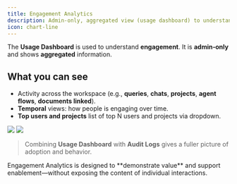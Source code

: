 ```yaml
---
title: Engagement Analytics
description: Admin‑only, aggregated view (usage dashboard) to understand adoption over time.
icon: chart-line
---
```


The **Usage Dashboard** is used to understand **engagement**. It is **admin‑only** and shows **aggregated** information.

## What you can see
- Activity across the workspace (e.g., **queries**, **chats**, **projects**, **agent flows**, **documents linked**).
- **Temporal** views: how people is engaging over time.
- **Top users and projects** list of top N users and projects via dropdown.

![](/workspace-manual/images/analytics_1.png)
![](/workspace-manual/images/analytics_2.png)

> Combining **Usage Dashboard** with **Audit Logs** gives a fuller picture of adoption and behavior.

<Info>
Engagement Analytics is designed to **demonstrate value** and support enablement—without exposing the content of individual interactions.
</Info>
